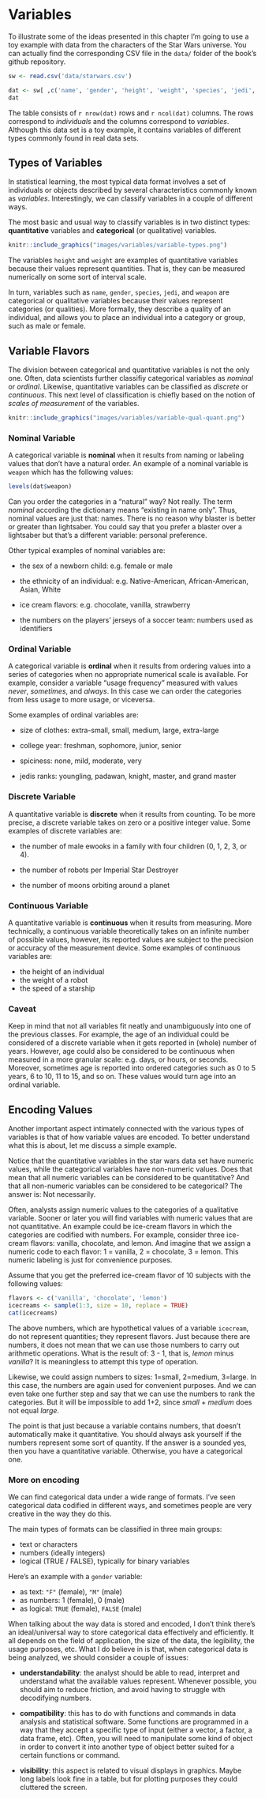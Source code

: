 # Variables {#variables}

To illustrate some of the ideas presented in this chapter I'm going to use a toy example with data from the characters of the Star Wars universe. You can actually find the corresponding CSV file in the `data/` folder of the book's github repository.

```r
sw <- read.csv('data/starwars.csv')
```

```r
dat <- sw[ ,c('name', 'gender', 'height', 'weight', 'species', 'jedi', 'weapon')]
dat
```

The table consists of `r nrow(dat)` rows and `r ncol(dat)` columns. The rows correspond to _individuals_ and the columns correspond to _variables_. Although this data set is a toy example, it contains variables of different types commonly found in real data sets.


## Types of Variables

In statistical learning, the most typical data format involves a set of individuals or objects described by several characteristics commonly known as _variables_. Interestingly, we can classify variables in a couple of different ways.

The most basic and usual way to classify variables is in two distinct types: __quantitative__ variables and __categorical__ (or qualitative) variables.

```r
knitr::include_graphics("images/variables/variable-types.png")
```

The variables `height` and `weight` are examples of quantitative variables because their values represent quantities. That is, they can be measured numerically on some sort of interval scale. 

In turn, variables such as `name`, `gender`, `species`, `jedi`, and `weapon` are categorical or qualitative variables because their values represent categories (or qualities). More formally, they describe a quality of an individual, and allows you to place an individual into a category or group, such as male or female.



## Variable Flavors

The division between categorical and quantitative variables is not the only one. Often, data scientists further classifiy categorical variables as _nominal_ or _ordinal_. Likewise, quantitative variables can be classified as _discrete_ or _continuous_. This next level of classification is chiefly based on the notion of _scales of measurement_ of the variables.

```r
knitr::include_graphics("images/variables/variable-qual-quant.png")
```


### Nominal Variable

A categorical variable is __nominal__ when it results from naming or labeling values that don't have a natural order. An example of a nominal variable is `weapon` which has the following values:

```r
levels(dat$weapon)
```

Can you order the categories in a "natural" way? Not really. The term _nominal_ according the dictionary means "existing in name only". Thus, nominal values are just that: names. There is no reason why blaster is better or greater than lightsaber. You could say that you prefer a blaster over a lightsaber but that's a different variable: personal preference.

Other typical examples of nominal variables are:

- the sex of a newborn child: e.g. female or male

- the ethnicity of an individual: e.g. Native-American, African-American, Asian, White

- ice cream flavors: e.g. chocolate, vanilla, strawberry

- the numbers on the players' jerseys of a soccer team: numbers used as identifiers


### Ordinal Variable

A categorical variable is __ordinal__ when it results from ordering values into a series of categories when no appropriate numerical scale is available. For example, consider a variable "usage frequency" measured with values _never_, _sometimes_, and _always_. In this case we can order the categories from less usage to more usage, or viceversa.

Some examples of ordinal variables are:

- size of clothes: extra-small, small, medium, large, extra-large

- college year: freshman, sophomore, junior, senior

- spiciness: none, mild, moderate, very

- jedis ranks: youngling, padawan, knight, master, and grand master


### Discrete Variable

A quantitative variable is __discrete__ when it results from counting. To be more precise, a discrete variable takes on zero or a positive integer value. Some examples of discrete variables are:

- the number of male ewooks in a family with four children (0, 1, 2, 3, or 4).

- the number of robots per Imperial Star Destroyer

- the number of moons orbiting around a planet


### Continuous Variable

A quantitative variable is __continuous__ when it results from measuring. More technically, a continuous variable theoretically takes on an infinite number of possible values, however, its reported values are subject to the precision or accuracy of the measurement device. Some examples of continuous variables are:

- the height of an individual
- the weight of a robot
- the speed of a starship


### Caveat

Keep in mind that not all variables fit neatly and unambiguously into one of the previous classes. For example, the age of an individual could be considered of a discrete variable when it gets reported in (whole) number of years. However, age could also be considered to be continuous when measured in a more granular scale: e.g. days, or hours, or seconds. Moreover, sometimes age is reported into ordered categories such as 0 to 5 years, 6 to 10, 11 to 15, and so on. These values would turn age into an ordinal variable.



## Encoding Values

Another important aspect intimately connected with the various types of variables is that of how variable values are encoded. To better understand what this is about, let me discuss a simple example.

Notice that the quantitative variables in the star wars data set have numeric values, while the categorical variables have non-numeric values. Does that mean that all numeric variables can be considered to be quantitative? And that all non-numeric variables can be considered to be categorical? The answer is: Not necessarily.

Often, analysts assign numeric values to the categories of a qualitative variable. Sooner or later you will find variables with numeric values that are not quantitative. An example could be ice-cream flavors in which the categories are codified with numbers. For example, consider three ice-cream flavors: vanilla, chocolate, and lemon. And imagine that we assign a numeric code to each flavor: 1 = vanilla, 2 = chocolate, 3 = lemon. This numeric labeling is just for convenience purposes.

Assume that you get the preferred ice-cream flavor of 10 subjects with the following values: 

```r
flavors <- c('vanilla', 'chocolate', 'lemon')
icecreams <- sample(1:3, size = 10, replace = TRUE)
cat(icecreams)
```

The above numbers, which are hypothetical values of a variable `icecream`, do not represent quantities; they represent flavors. Just because there are numbers, it does not mean that we can use those numbers to carry out arithmetic operations. What is the result of: 3 - 1, that is, _lemon_ minus _vanilla_? It is meaningless to attempt this type of operation. 

Likewise, we could assign numbers to sizes: 1=small, 2=medium, 3=large. In this case, the numbers are again used for convenient purposes. And we can even take one further step and say that we can use the numbers to rank the categories. But it will be impossible to add 1+2, since _small_ + _medium_ does not equal _large_.

The point is that just because a variable contains numbers, that doesn't automatically make it quantitative. You should always ask yourself if the numbers represent some sort of quantity. If the answer is a sounded yes, then you have a quantitative variable. Otherwise, you have a categorical one.


### More on encoding

We can find categorical data under a wide range of formats. I've seen categorical data codified in different ways, and sometimes people are very creative in the way they do this.

The main types of formats can be classified in three main groups:

- text or characters
- numbers (ideally integers)
- logical (TRUE / FALSE), typically for binary variables

Here's an example with a `gender` variable:

- as text: `"F"` (female), `"M"` (male)
- as numbers: 1 (female), 0 (male)
- as logical: `TRUE` (female), `FALSE` (male)

When talking about the way data is stored and encoded, I don't think there's an ideal/universal way to store categorical data effectively and efficiently. It all depends on the field of application, the size of the data, the legibility, the usage purposes, etc. What I do believe in is that, when categorical data is being analyzed, we should consider a couple of issues:

- __understandability__: the analyst should be able to read, interpret and understand what the available values represent. Whenever possible, you should aim to reduce friction, and avoid having to struggle with decodifying numbers.

- __compatibility__: this has to do with functions and commands in data analysis and statistical software. Some functions are programmed in a way that they accept a specific type of input (either a vector, a factor, a data frame, etc). Often, you will need to manipulate some kind of object in order to convert it into another type  of object better suited for a certain functions or command.

- __visibility__: this aspect is related to visual displays in graphics. Maybe long labels look fine in a table, but for plotting purposes they could cluttered the screen.

